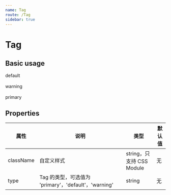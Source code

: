 ```yaml
---
name: Tag
route: /Tag
sidebar: true
---
```



# Tag

## Basic usage

<Playground>
  <Tag>default</Tag>
  <br /><br />
  <Tag type="warning">warning</Tag>
  <br /><br />
  <Tag type="primary">primary</Tag>
</Playground>

## Properties

| 属性 | 说明 | 类型 | 默认值 |
| ---- | ---- | ---- | ---- |
| className | 自定义样式 | string，只支持 CSS Module | 无 |
| type | Tag 的类型，可选值为 'primary'，'default'，'warning' | string | 无 |
